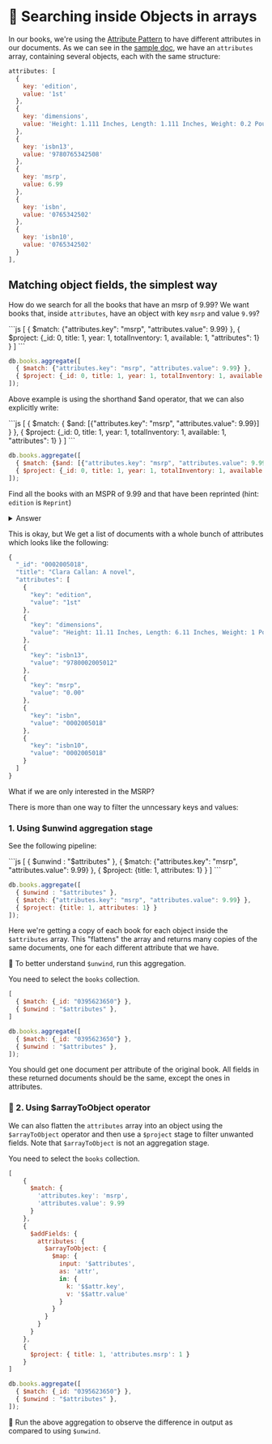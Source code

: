 
# 👐 Searching inside Objects in arrays

In our books, we're using the [Attribute Pattern](https://www.mongodb.com/developer/products/mongodb/attribute-pattern/) to have different attributes in our documents. As we can see in the [sample doc](/docs/simple-queries/project), we have an `attributes` array, containing several objects, each with the same structure:

```js
attributes: [
  {
    key: 'edition',
    value: '1st'
  },
  {
    key: 'dimensions',
    value: 'Height: 1.111 Inches, Length: 1.111 Inches, Weight: 0.2 Pounds, Width: 1.111 Inches'
  },
  {
    key: 'isbn13',
    value: '9780765342508'
  },
  {
    key: 'msrp',
    value: 6.99
  },
  {
    key: 'isbn',
    value: '0765342502'
  },
  {
    key: 'isbn10',
    value: '0765342502'
  }
],
```



## Matching object fields, the simplest way

How do we search for all the books that have an msrp of 9.99? We want books that, inside `attributes`, have an object with key `msrp` and value `9.99`?

<Tabs groupId="aggregations">
<TabItem value="atlas" label="Atlas UI">
```js
[
  { $match: {"attributes.key": "msrp", "attributes.value": 9.99} },
  { $project: {_id: 0, title: 1, year: 1, totalInventory: 1, available: 1, "attributes": 1} }
]
```
</TabItem>

<TabItem value="mongodb-shell" label="MongoDB Shell">

```js
db.books.aggregate([
  { $match: {"attributes.key": "msrp", "attributes.value": 9.99} },
  { $project: {_id: 0, title: 1, year: 1, totalInventory: 1, available: 1, "attributes": 1} }
]);
```

</TabItem>
</Tabs>

Above example is using the shorthand $and operator, that we can also explicitly write:

<Tabs groupId="aggregations">
<TabItem value="atlas" label="Atlas UI">
```js
[ 
  { $match: { $and: [{"attributes.key": "msrp", "attributes.value": 9.99}] } },
  { $project: {_id: 0, title: 1, year: 1, totalInventory: 1, available: 1, "attributes": 1} }
]
```
</TabItem>

<TabItem value="mongodb-shell" label="MongoDB Shell">

```js
db.books.aggregate([ 
  { $match: {$and: [{"attributes.key": "msrp", "attributes.value": 9.99}]} },
  { $project: {_id: 0, title: 1, year: 1, totalInventory: 1, available: 1, "attributes": 1} }
]);
```

</TabItem>
</Tabs>


Find all the books with an MSPR of 9.99 and that have been reprinted (hint: `edition` is `Reprint`)

<details>
<summary>Answer</summary>
<div>


<Tabs groupId="aggregations">
<TabItem value="atlas" label="Atlas UI">

```js
[
  { $match: 
    {$and: [
      {"attributes.key": "msrp", "attributes.value": 9.99}, 
      {"attributes.key": "edition", "attributes.value": "Reprint"}] 
    }
  },
  { $project: {_id: 0, title: 1, year: 1, totalInventory: 1, available: 1, "attributes": 1} }
]
```

</TabItem>

<TabItem value="mongodb-shell" label="MongoDB Shell">

```js
db.books.aggregate([
  { $match: 
    {$and: [
      {"attributes.key": "msrp", "attributes.value": 9.99}, 
      {"attributes.key": "edition", "attributes.value": "Reprint"}] 
    }
  },
  { $project: {_id: 0, title: 1, year: 1, totalInventory: 1, available: 1, "attributes": 1} }
]);
```

</TabItem>
</Tabs>

</div>
</details>

This is okay, but We get a list of documents with a whole bunch of attributes which looks like the following:

```js
{
  "_id": "0002005018",
  "title": "Clara Callan: A novel",
  "attributes": [
    {
      "key": "edition",
      "value": "1st"
    },
    {
      "key": "dimensions",
      "value": "Height: 11.11 Inches, Length: 6.11 Inches, Weight: 1 Pounds, Width: 1.11 Inches"
    },
    {
      "key": "isbn13",
      "value": "9780002005012"
    },
    {
      "key": "msrp",
      "value": "0.00"
    },
    {
      "key": "isbn",
      "value": "0002005018"
    },
    {
      "key": "isbn10",
      "value": "0002005018"
    }
  ]
}
```

What if we are only interested in the MSRP?

There is more than one way to filter the unncessary keys and values:

### 1. Using $unwind aggregation stage
See the following pipeline:

<Tabs groupId="aggregations">
<TabItem value="atlas" label="Atlas UI">
```js
[
  { $unwind : "$attributes" },
  { $match: {"attributes.key": "msrp", "attributes.value": 9.99} },
  { $project: {title: 1, attributes: 1} }
]
```
</TabItem>

<TabItem value="mongodb-shell" label="MongoDB Shell">

```js
db.books.aggregate([
  { $unwind : "$attributes" },
  { $match: {"attributes.key": "msrp", "attributes.value": 9.99} },
  { $project: {title: 1, attributes: 1} }
]);
```
</TabItem>
</Tabs>


Here we're getting a copy of each book for each object inside the `$attributes` array. This "flattens" the array and returns many copies of the same documents, one for each different attribute that we have.

👐 To better understand `$unwind`, run this aggregation.

<Tabs groupId="aggregations">
<TabItem value="atlas" label="Atlas UI">

You need to select the `books` collection.

```js
[
  { $match: {_id: "0395623650"} },
  { $unwind : "$attributes" },
]
```
</TabItem>

<TabItem value="mongodb-shell" label="MongoDB Shell">

```js
db.books.aggregate([
  { $match: {_id: "0395623650"} },
  { $unwind : "$attributes" },
]);
```

</TabItem>
</Tabs>

You should get one document per attribute of the original book. All fields in these returned documents should be the same, except the ones in attributes.

### 🦸 2. Using $arrayToObject operator

We can also flatten the `attributes` array into an object using the `$arrayToObject` operator and then use a `$project` stage to filter unwanted fields.
Note that `$arrayToObject` is not an aggregation stage.

<Tabs groupId="aggregations">
<TabItem value="atlas" label="Atlas UI">

You need to select the `books` collection.

```js
[
    {
      $match: {
        'attributes.key': 'msrp',
        'attributes.value': 9.99
      }
    },
    {
      $addFields: {
        attributes: {
          $arrayToObject: {
            $map: {
              input: '$attributes',
              as: 'attr',
              in: {
                k: '$$attr.key',
                v: '$$attr.value'
              }
            }
          }
        }
      }
    },
    {
      $project: { title: 1, 'attributes.msrp': 1 }
    }
]
```
</TabItem>

<TabItem value="mongodb-shell" label="MongoDB Shell">

```js
db.books.aggregate([
  { $match: {_id: "0395623650"} },
  { $unwind : "$attributes" },
]);
```

</TabItem>
</Tabs>

🦸 Run the above aggregation to observe the difference in output as compared to using `$unwind`.



